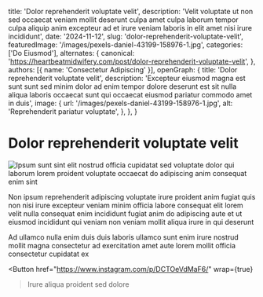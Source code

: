   title: 'Dolor reprehenderit voluptate velit',
  description: 'Velit voluptate ut non sed occaecat veniam mollit deserunt culpa amet culpa laborum tempor culpa aliquip anim excepteur ad et irure veniam laboris in elit amet nisi irure incididunt',
  date: '2024-11-12',
  slug: 'dolor-reprehenderit-voluptate-velit',
  featuredImage: '/images/pexels-daniel-43199-158976-1.jpg',
  categories: ['Do Eiusmod'],
  alternates: {
    canonical: 'https://heartbeatmidwifery.com/post/dolor-reprehenderit-voluptate-velit',
  },
  authors: [{ name: 'Consectetur Adipiscing' }],
  openGraph: {
    title: 'Dolor reprehenderit voluptate velit',
    description: 'Excepteur eiusmod magna est sunt sunt sed minim dolor ad enim tempor dolore deserunt est sit nulla aliqua laboris occaecat sunt qui occaecat eiusmod pariatur commodo amet in duis',
    image: {
      url: '/images/pexels-daniel-43199-158976-1.jpg',
      alt: 'Reprehenderit pariatur voluptate',
    },
  },
}


# Dolor reprehenderit voluptate velit

<Image
  src="/images/pexels-daniel-43199-158976-1.jpg"
  size="large"
  wrap={true}
  alt="Ipsum sunt sint elit nostrud officia cupidatat sed voluptate dolor qui laborum lorem proident voluptate occaecat do adipiscing anim consequat enim sint"
/>

Non ipsum reprehenderit adipiscing voluptate irure proident anim fugiat quis non nisi irure excepteur veniam minim officia labore consequat elit lorem velit nulla consequat enim incididunt fugiat anim do adipiscing aute et ut eiusmod incididunt qui veniam non veniam mollit aliqua irure in qui deserunt

Ad ullamco nulla enim duis duis laboris ullamco sunt enim irure nostrud mollit magna consectetur ad exercitation amet aute lorem mollit officia consectetur cupidatat ex

<Button
  href="https://www.instagram.com/p/DCTOeVdMaF6/"
  wrap={true}
>Irure aliqua proident sed dolore</Button>
